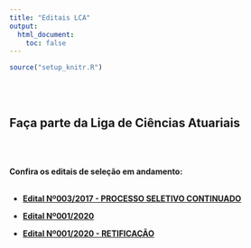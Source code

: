 ```yaml
---
title: "Editais LCA"
output:
  html_document:
    toc: false
---
```


```r
source("setup_knitr.R")
```

<br></br>

## Faça parte da Liga de Ciências Atuariais

<br></br>

**Confira os editais de seleção em andamento:**
<br></br>

- <a href="https://atuaria.github.io/PDF/Edital0032017.pdf"target="_blank">**Edital Nº003/2017 - PROCESSO SELETIVO CONTINUADO**</a>

- <a href="https://atuaria.github.io/PDF/Edital0012020.pdf"target="_blank">**Edital Nº001/2020**</a>

- <a href="https://atuaria.github.io/PDF/Edital0012020RETIFICACAO.pdf"target="_blank">**Edital Nº001/2020 - RETIFICAÇÃO**</a>

<br></br>
<br></br>


